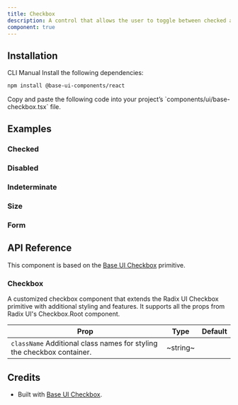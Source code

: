 ```yaml
---
title: Checkbox
description: A control that allows the user to toggle between checked and not checked.
component: true
---
```


<ExamplePreview path="base-checkbox/default" />

## Installation

<Tabs defaultValue="cli">

<TabsList>
  <TabsTrigger value="cli">CLI</TabsTrigger>
  <TabsTrigger value="manual">Manual</TabsTrigger>
</TabsList>

<TabsContent value="cli">
  <CliCommands name="checkbox" />
</TabsContent>

<TabsContent value="manual">    
<Steps>

<Step>
Install the following dependencies:

```bash
npm install @base-ui-components/react
```

</Step>

<Step>
Copy and paste the following code into your project’s `components/ui/base-checkbox.tsx` file.

<ComponentPreview name="base-checkbox" />

</Step>

</Steps>

</TabsContent>

</Tabs>

## Examples

### Checked

<ExamplePreview path="base-checkbox/checked" />

### Disabled

<ExamplePreview path="base-checkbox/disabled" />

### Indeterminate

<ExamplePreview path="base-checkbox/indeterminate" />

### Size

<ExamplePreview path="base-checkbox/size" />

### Form

<ExamplePreview path="base-checkbox/form" />

## API Reference

This component is based on the [Base UI Checkbox](https://base-ui.com/react/components/checkbox) primitive.

### Checkbox

A customized checkbox component that extends the Radix UI Checkbox primitive with additional styling and features. It supports all the props from Radix UI's Checkbox.Root component.

| **Prop**                                                                                          | **Type** | **Default** |
| ------------------------------------------------------------------------------------------------- | -------- | ----------- |
| `className` <PopoverInfo>Additional class names for styling the checkbox container.</PopoverInfo> | ~string~ | <Na/>       |

## Credits

- Built with [Base UI Checkbox](https://base-ui.com/react/components/checkbox).
